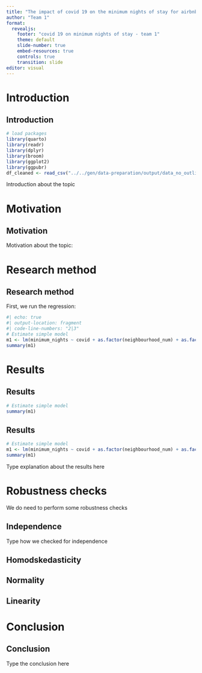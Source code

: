 ```yaml
---
title: "The impact of covid 19 on the minimum nights of stay for airbnb's in Amsterdam"
author: "Team 1"
format: 
  revealjs:
    footer: "covid 19 on minimum nights of stay - team 1"
    theme: default
    slide-number: true
    embed-resources: true
    controls: true
    transition: slide
editor: visual
---
```


# Introduction

## Introduction

```r
# load packages
library(quarto)
library(readr)
library(dplyr)
library(broom)
library(ggplot2)
library(ggpubr)
df_cleaned <- read_csv("../../gen/data-preparation/output/data_no_outliers.csv")
```

Introduction about the topic

# Motivation

## Motivation

Motivation about the topic:

# Research method

## Research method

First, we run the regression:

```r
#| echo: true
#| output-location: fragment
#| code-line-numbers: "2|3"
# Estimate simple model
m1 <- lm(minimum_nights ~ covid + as.factor(neighbourhood_num) + as.factor(roomtype_num) + accommodates + price + instant_bookable, df_cleaned)
summary(m1)
```

# Results

## Results {auto-animate="true"}

``` r
# Estimate simple model
summary(m1)
```
## Results {auto-animate="true"}

``` r
# Estimate simple model
m1 <- lm(minimum_nights ~ covid + as.factor(neighbourhood_num) + as.factor(roomtype_num) + accommodates + price + instant_bookable, df_cleaned)
summary(m1)
```

Type explanation about the results here

# Robustness checks

We do need to perform some robustness checks

## Independence

Type how we checked for independence

## Homodskedasticity

## Normality

## Linearity

# Conclusion

## Conclusion

Type the conclusion here
